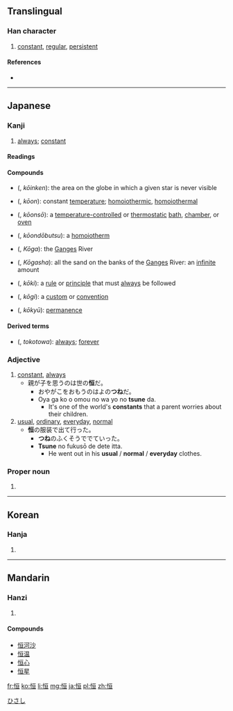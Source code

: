 {{also|恆}}
==Translingual==

===Han character===
{{Han char|rn=61|rad=心|as=06|sn=9|four=9101<sub>6</sub>|canj=心一日一 (PMAM)|ids=⿰[[忄]][[亘]]}}

# [[constant]], [[regular]], [[persistent]]

====References====
* {{Han ref|kx=0384.130|dkj=10527|hdz=42294.050|uh=6052|ud=24658}}

----

==Japanese==

===Kanji===
{{ja-kanji|grade=c|rs=心06|style=s|kyu=恆}}

# [[always]]; [[constant]]

====Readings====
{{ja-readings
|on=[[こう]] (kō)
|kun=[[つね]] (tsune)
|nanori=[[のぶ]] (nobu), [[ひさ]] (hisa), [[ひさし]] (hisashi)
}}

==== Compounds ====
{{der-top|Compounds}}
* {{l|ja|恒隠圏}} ({{l|ja|こういんけん}}, ''kōinken''): the area on the globe in which a given star is never visible
* {{l|ja|恒温}} ({{l|ja|こうおん}}, ''kōon''): constant [[temperature]]; [[homoiothermic]], [[homoiothermal]]
* {{l|ja|恒温槽}} ({{l|ja|こうおんそう}}, ''kōonsō''): a [[temperature-controlled]] or [[thermostatic]] [[bath]], [[chamber]], or [[oven]]
* {{l|ja|恒温動物}} ({{l|ja|こうおんどうぶつ}}, ''kōondōbutsu''): a [[homoiotherm]]
{{der-mid}}
* {{l|ja|恒河}} ({{l|ja|こうが}}, ''Kōga''): the [[Ganges]] River
* {{l|ja|恒河沙}} ({{l|ja|こうがしゃ}}, ''Kōgasha''): all the sand on the banks of the [[Ganges]] River: an [[infinite]] amount
* {{l|ja|恒規}} ({{l|ja|こうき}}, ''kōki''): a [[rule]] or [[principle]] that must [[always]] be followed
* {{l|ja|恒儀}} ({{l|ja|こうぎ}}, ''kōgi''): a [[custom]] or [[convention]]
* {{l|ja|恒久}} ({{l|ja|こうきゅう}}, ''kōkyū''): [[permanence]]

{{bottom}}

==== Derived terms ====
{{der-top}}
* {{l|ja|恒とわ}} ({{l|ja|とことわ}}, ''tokotowa''): [[always]]; [[forever]]
{{bottom}}

=== Adjective ===
{{ja-adj|k|decl=no|hira=つね|rom=tsune}}

# [[constant]], [[always]]
#* 親が子を思うのは世の'''恒'''だ。
#** おやがこをおもうのはよの'''つね'''だ。
#** Oya ga ko o omou no wa yo no '''tsune''' da.
#*** It's one of the world's '''constants''' that a parent worries about their children.
# [[usual]], [[ordinary]], [[everyday]], [[normal]]
#* '''恒'''の服装で出て行った。
#** '''つね'''のふくそうででていった。
#** '''Tsune''' no fukusō de dete itta.
#*** He went out in his '''usual''' / '''normal''' / '''everyday''' clothes.

===Proper noun===
{{ja-pos|k|proper|hira=ひさし|rom=Hisashi}}

# {{given name|male|lang=ja}}

[[Category:Japanese male given names|ひさし]]

----

==Korean==

===Hanja===
{{ko-hanja|hangeul=[[항]], [[긍]]|eumhun=|rv=hang, geung|mr=hang, kŭng|y=hang, kung}}

# {{defn|lang=ko|sort=心06}}

----

==Mandarin==

===Hanzi===
{{cmn-hanzi|tra=恆|pin=[[héng]] ([[heng2]]), [[gēng]] ([[geng1]])|wg=heng<sup>2</sup>, keng<sup>1</sup>}}

# {{defn|lang=cmn|sort=心06}}

====Compounds====
* [[恒河沙]]
* [[恒温]]
* [[恒心]]
* [[恒星]]

[[fr:恒]]
[[ko:恒]]
[[li:恒]]
[[mg:恒]]
[[ja:恒]]
[[pl:恒]]
[[zh:恒]]